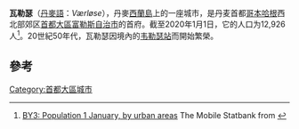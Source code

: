 {{Multiple issues|
{{Expand language|1=en|time=2020-11-01T06:56:17+00:00}}
{{Refimprove|time=2020-11-01T06:56:17+00:00}}
}}
{{Infobox settlement
| official_name   = 瓦勒瑟
| native_name     = Værløse
| settlement_type = 首府
| image_skyline   = Værløse Cinema.jpg
| pushpin_map     = Denmark
| coordinates     = {{coord|55|46|55|N|12|22|23|E|region:DK|display=inline}}
| subdivision_type  = 國家
| subdivision_name  = {{flag|Denmark}}
| subdivision_type1 = 大區
| subdivision_name1 = [[首都大區|首都大區]]
| subdivision_type2 = 自治市
| subdivision_name2 = [[富勒斯自治市|富勒斯自治市]]
| population      = 12,926人<ref>[https://m.statbank.dk/TableInfo/BY3?lang=en BY3: Population 1 January, by urban areas] The Mobile Statbank from {{link-en|Statistics Denmark}}</ref>
| timezone        = [[UTC+01:00|UTC+01:00]]
}}
'''瓦勒瑟'''（[[丹麥語|丹麥語]]：''Værløse''），丹麥[[西蘭島|西蘭島]]上的一座城市，是丹麦首都[[哥本哈根|哥本哈根]]西北部郊区[[首都大區|首都大區]][[富勒斯自治市|富勒斯自治市]]的首府。截至2020年1月1日，它的人口为12,926人<ref>[https://m.statbank.dk/TableInfo/BY3?lang=en BY3: Population 1 January, by urban areas] {{Wayback|url=https://m.statbank.dk/TableInfo/BY3?lang=en |date=20191025131013 }} The Mobile Statbank from {{link-en|Statistics Denmark}}</ref>。20世紀50年代，瓦勒瑟因境內的[[韦勒瑟站|韦勒瑟站]]而開始繁榮。

== 參考 ==
{{reflist}}

[[Category:首都大區城市|Category:首都大區城市]]